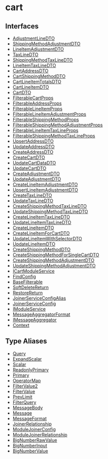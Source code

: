 
# cart

## Interfaces

- [AdjustmentLineDTO](../cart/interfaces/cart.AdjustmentLineDTO.mdx)
- [ShippingMethodAdjustmentDTO](../cart/interfaces/cart.ShippingMethodAdjustmentDTO.mdx)
- [LineItemAdjustmentDTO](../cart/interfaces/cart.LineItemAdjustmentDTO.mdx)
- [TaxLineDTO](../cart/interfaces/cart.TaxLineDTO.mdx)
- [ShippingMethodTaxLineDTO](../cart/interfaces/cart.ShippingMethodTaxLineDTO.mdx)
- [LineItemTaxLineDTO](../cart/interfaces/cart.LineItemTaxLineDTO.mdx)
- [CartAddressDTO](../cart/interfaces/cart.CartAddressDTO.mdx)
- [CartShippingMethodDTO](../cart/interfaces/cart.CartShippingMethodDTO.mdx)
- [CartLineItemTotalsDTO](../cart/interfaces/cart.CartLineItemTotalsDTO.mdx)
- [CartLineItemDTO](../cart/interfaces/cart.CartLineItemDTO.mdx)
- [CartDTO](../cart/interfaces/cart.CartDTO.mdx)
- [FilterableCartProps](../cart/interfaces/cart.FilterableCartProps.mdx)
- [FilterableAddressProps](../cart/interfaces/cart.FilterableAddressProps.mdx)
- [FilterableLineItemProps](../cart/interfaces/cart.FilterableLineItemProps.mdx)
- [FilterableLineItemAdjustmentProps](../cart/interfaces/cart.FilterableLineItemAdjustmentProps.mdx)
- [FilterableShippingMethodProps](../cart/interfaces/cart.FilterableShippingMethodProps.mdx)
- [FilterableShippingMethodAdjustmentProps](../cart/interfaces/cart.FilterableShippingMethodAdjustmentProps.mdx)
- [FilterableLineItemTaxLineProps](../cart/interfaces/cart.FilterableLineItemTaxLineProps.mdx)
- [FilterableShippingMethodTaxLineProps](../cart/interfaces/cart.FilterableShippingMethodTaxLineProps.mdx)
- [UpsertAddressDTO](../cart/interfaces/cart.UpsertAddressDTO.mdx)
- [UpdateAddressDTO](../cart/interfaces/cart.UpdateAddressDTO.mdx)
- [CreateAddressDTO](../cart/interfaces/cart.CreateAddressDTO.mdx)
- [CreateCartDTO](../cart/interfaces/cart.CreateCartDTO.mdx)
- [UpdateCartDataDTO](../cart/interfaces/cart.UpdateCartDataDTO.mdx)
- [UpdateCartDTO](../cart/interfaces/cart.UpdateCartDTO.mdx)
- [CreateAdjustmentDTO](../cart/interfaces/cart.CreateAdjustmentDTO.mdx)
- [UpdateAdjustmentDTO](../cart/interfaces/cart.UpdateAdjustmentDTO.mdx)
- [CreateLineItemAdjustmentDTO](../cart/interfaces/cart.CreateLineItemAdjustmentDTO.mdx)
- [UpsertLineItemAdjustmentDTO](../cart/interfaces/cart.UpsertLineItemAdjustmentDTO.mdx)
- [CreateTaxLineDTO](../cart/interfaces/cart.CreateTaxLineDTO.mdx)
- [UpdateTaxLineDTO](../cart/interfaces/cart.UpdateTaxLineDTO.mdx)
- [CreateShippingMethodTaxLineDTO](../cart/interfaces/cart.CreateShippingMethodTaxLineDTO.mdx)
- [UpdateShippingMethodTaxLineDTO](../cart/interfaces/cart.UpdateShippingMethodTaxLineDTO.mdx)
- [CreateLineItemTaxLineDTO](../cart/interfaces/cart.CreateLineItemTaxLineDTO.mdx)
- [UpdateLineItemTaxLineDTO](../cart/interfaces/cart.UpdateLineItemTaxLineDTO.mdx)
- [CreateLineItemDTO](../cart/interfaces/cart.CreateLineItemDTO.mdx)
- [CreateLineItemForCartDTO](../cart/interfaces/cart.CreateLineItemForCartDTO.mdx)
- [UpdateLineItemWithSelectorDTO](../cart/interfaces/cart.UpdateLineItemWithSelectorDTO.mdx)
- [UpdateLineItemDTO](../cart/interfaces/cart.UpdateLineItemDTO.mdx)
- [CreateShippingMethodDTO](../cart/interfaces/cart.CreateShippingMethodDTO.mdx)
- [CreateShippingMethodForSingleCartDTO](../cart/interfaces/cart.CreateShippingMethodForSingleCartDTO.mdx)
- [CreateShippingMethodAdjustmentDTO](../cart/interfaces/cart.CreateShippingMethodAdjustmentDTO.mdx)
- [UpdateShippingMethodAdjustmentDTO](../cart/interfaces/cart.UpdateShippingMethodAdjustmentDTO.mdx)
- [ICartModuleService](../cart/interfaces/cart.ICartModuleService.mdx)
- [FindConfig](../cart/interfaces/cart.FindConfig.mdx)
- [BaseFilterable](../cart/interfaces/cart.BaseFilterable.mdx)
- [SoftDeleteReturn](../cart/interfaces/cart.SoftDeleteReturn.mdx)
- [RestoreReturn](../cart/interfaces/cart.RestoreReturn.mdx)
- [JoinerServiceConfigAlias](../cart/interfaces/cart.JoinerServiceConfigAlias.mdx)
- [JoinerServiceConfig](../cart/interfaces/cart.JoinerServiceConfig.mdx)
- [IModuleService](../cart/interfaces/cart.IModuleService.mdx)
- [MessageAggregatorFormat](../cart/interfaces/cart.MessageAggregatorFormat.mdx)
- [IMessageAggregator](../cart/interfaces/cart.IMessageAggregator.mdx)
- [Context](../cart/interfaces/cart.Context.mdx)

## Type Aliases

- [Query](../cart/types/cart.Query.mdx)
- [ExpandScalar](../cart/types/cart.ExpandScalar.mdx)
- [Scalar](../cart/types/cart.Scalar.mdx)
- [ReadonlyPrimary](../cart/types/cart.ReadonlyPrimary.mdx)
- [Primary](../cart/types/cart.Primary.mdx)
- [OperatorMap](../cart/types/cart.OperatorMap.mdx)
- [FilterValue2](../cart/types/cart.FilterValue2.mdx)
- [FilterValue](../cart/types/cart.FilterValue.mdx)
- [PrevLimit](../cart/types/cart.PrevLimit.mdx)
- [FilterQuery](../cart/types/cart.FilterQuery.mdx)
- [MessageBody](../cart/types/cart.MessageBody.mdx)
- [Message](../cart/types/cart.Message.mdx)
- [MessageFormat](../cart/types/cart.MessageFormat.mdx)
- [JoinerRelationship](../cart/types/cart.JoinerRelationship.mdx)
- [ModuleJoinerConfig](../cart/types/cart.ModuleJoinerConfig.mdx)
- [ModuleJoinerRelationship](../cart/types/cart.ModuleJoinerRelationship.mdx)
- [BigNumberRawValue](../cart/types/cart.BigNumberRawValue.mdx)
- [BigNumberInput](../cart/types/cart.BigNumberInput.mdx)
- [BigNumberValue](../cart/types/cart.BigNumberValue.mdx)
